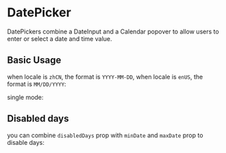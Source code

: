 
# DatePicker

DatePickers combine a DateInput and a Calendar popover to allow users to enter or select a date and time value.

## Basic Usage

when locale is `zhCN`, the format is `YYYY-MM-DD`, when locale is `enUS`, the format is `MM/DD/YYYY`:

single mode:

<Basic />

## Disabled days

you can combine `disabledDays` prop with `minDate` and `maxDate` prop to disable days:

<Disabled />
